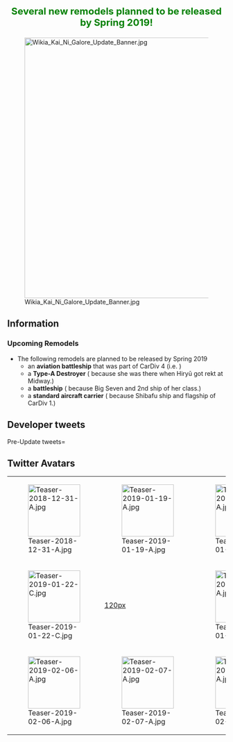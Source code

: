 <div style="font-size:22px; color:green; text-align:center; font-weight:bold; margin:25px 0px 10px 0px;">Several new remodels planned to be released by Spring 2019!</div>

[[File:Wikia_Kai_Ni_Galore_Update_Banner.jpg|center|600px]]

==Information==
===Upcoming Remodels===
*The following remodels are planned to be released by Spring 2019
**an '''aviation battleship''' that was part of CarDiv 4 (i.e. {{ShipLink|Hyuuga}})
**a '''Type-A Destroyer''' ({{ShipLink|Kazagumo}} because she was there when Hiryū got rekt at Midway.)
**a '''battleship''' ({{ShipLink|Mutsu}} because Big Seven and 2nd ship of her class.)
**a '''standard aircraft carrier''' ({{ShipLink|Akagi}} because Shibafu ship and flagship of CarDiv 1.)
 

== Developer tweets ==
<tabber>Pre-Update tweets=
{{MultiTweet
|MultiTweetID = preUpdate
|color = #ace
|title = Pre Update

|link01 = https://twitter.com/KanColle_STAFF/status/1085343456019439616
|JP01 = そして！節分も大事ですが、新たなる改装も大事！現在「艦これ」運営鎮守府では、今春の実装を目指して我が精鋭の正規空母、そして第四航空戦隊として奮戦したあの航空戦艦の【改二】改装の準備を進めています。また！(続きます)
|EN01 = But wait, there's more! Sure, Setsubun is important, but new remodels are also important! Which is why the KanColle development team is currently preparing the second remodel of one of our best standard aircraft carriers as well as a certain aviation battleship who fought hard as the 4th Carrier Division. But wait, there's even more! (TBC)
|TL01 = [[User:Admiral Mikado|Admiral Mikado]]

|link02 = https://twitter.com/KanColle_STAFF/status/1085345417821208578
|JP02 = また、それとは別に…ある「主力オブ主力な甲型駆逐艦」の【改二】改装、そして久しぶりの大型火力艦の【改二】改装となる、ある「戦艦」の改装準備も進めています。これらは準備が整えば、春本番を待たず冬から早春のうちにそれぞれ実装すべく現在準備を進めています。少しだけ…お楽しみに！
|EN02 = Furthermore, we're also working on the second remodel of a certain destroyer of the core of the main force that were the Type-A destroyers, and, since it's been a while, the second remodel of a certain battleship that is going to pack quite a punch. When our preparations are complete, we won't wait until actual spring, but try to implement each of them between now i.e. winter and early spring. Now there's something to look forward to!
|TL02 = [[User:Admiral Mikado|Admiral Mikado]]

|link03 = https://twitter.com/KanColle_STAFF/status/1091884123851939840
|JP03 = 現在「艦これ」運営鎮守府では、今月前半に投入すべく、ある「主力オブ主力な甲型駆逐艦」の【改二】改装の準備を進めています。さらに二月後半には、ビッグセブンの一角、ある「主力戦艦の二番艦」の【改二】改装開発及び同投入準備も進めています！提督の皆さん、少しだけ…お楽しみに！
|EN03 = The KanColle development team is preparing the second remodel of a certain member of the Type-A Destroyers that were on a whole different level even among the main forces, and are planning to implement during the first half of this month. Furthermore, we're also working on the second remodel of the 2nd ship of a certain main battleship force that was part of the Big Seven, and are planning to implement it during the second half of this month! This may not be much, admirals, but we hope look forward to them anyway!
|TL03 = [[User:Admiral Mikado|Admiral Mikado]]

|link04 = https://twitter.com/KanColle_STAFF/status/1092226647900581888
|JP04 = 次回の「艦これ」稼働全サーバ群メンテナンス＆アップデートは、今週金曜日【2/8(金)】を予定しています。同メンテに伴うアップデートでは主力オブ主力な艦隊型駆逐艦の一隻、ミッドウェーで偉大な龍の最期を看取り、その後も奮戦を続けた彼女…その【改二】改装を実装予定です。お楽しみに！
|EN04 = The next KanColle server maintenance & update is planned for this Friday i.e. the 8th February. The update during this maintenance is going to include the second remodel of one of the fleet-type destroyers who were on a different level even among the main force. She witnessed the death of a mighty dragon at Midway, and kept fighting even after that. Look forward to it!
|TL04 = [[User:Admiral Mikado|Admiral Mikado]]

|link05 = https://twitter.com/KanColle_STAFF/status/1095853181647519744
|JP05 = 現在「艦これ」運営鎮守府は、今月下旬実装予定のビッグセブンの一翼、長門型戦艦二番艦、その【改二改装】の実装準備を鋭意進めています。彼女の声を務める佐倉さんの最新ボイス収録も完了！長門型提督の皆さん、今月下旬予定の同実装アップデートを、少しだけ…そして全力で…お楽しみに！
|EN05 = The KanColle development team is working diligently on the second remodel of the 2nd ship of the Nagato-class battleships that were part of the Big Seven. We're planning to release it near the end of this month. Ayane Sakura, who's been voicing her, has already finished recording all new voice liens! We hope that all the Nagato-class admirals out there are looking forward to this update!
|TL05 = [[User:Admiral Mikado|Admiral Mikado]]

|link06 = 
|JP06 = 
|EN06 = 
|TL06 = 

|link07 = 
|JP07 = 
|EN07 = 
|TL07 = 

|link08 = 
|JP08 = 
|EN08 = 
|TL08 = 

|link09 = 
|JP09 = 
|EN09 = 
|TL09 = 

|link10 = 
|JP10 = 
|EN10 = 
|TL10 = 

|link11 = 
|JP11 = 
|EN11 = 
|TL11 = 

}}
==Twitter Avatars==
{| class="wikitable"
| style="width:120px;" |[[File:Teaser-2018-12-31-A.jpg|120px]]
| style="width:120px;" |[[File:Teaser-2019-01-19-A.jpg|120px]]
| style="width:120px;" |[[File:Teaser-2019-01-22-A.jpg|120px]]
| style="width:120px;" |[[File:Teaser-2019-01-22-B.jpg|120px]]
|-
| style="width:120px;" |[[File:Teaser-2019-01-22-C.jpg|120px]]
| style="width:120px;" |[[FIle:Teaser-2019-01-25-A.jpg|120px]]
| style="width:120px;" |[[File:Teaser-2019-01-28-A.jpg|120px]]
| style="width:120px;" |[[File:Teaser-2019-02-04-A.jpg|120px]]
|-
| style="width:120px;" |[[File:Teaser-2019-02-06-A.jpg|120px]]
| style="width:120px;" |[[File:Teaser-2019-02-07-A.jpg|120px]]
| style="width:120px;" |[[File:Teaser-2019-02-08-A.jpg|120px]]
| style="width:120px;" |[[File:Teaser-2019-02-11-A.jpg|120px]]
|}<ac_metadata title="Spring 2019 Update: Kai Ni Galore"> </ac_metadata>